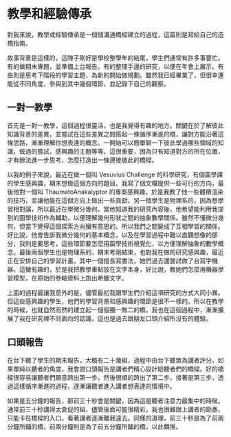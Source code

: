# 教學和經驗傳承

對我來說，教學或經驗傳承是一個個溝通橋樑建立的過程，這篇則是寫給自己的造橋指南。

故事背景是這樣的，這陣子剛好是學校整學年的結尾，學生們通常有許多事要忙。有的做期末專題，並準備上台報告。有的整理手邊的研究，以便在年會上展示。有些則是思考下階段的學習主題，為新的開始做規劃。雖然我已經畢業了，但很幸運能從不同角度，參與到其中幾個環節，並記錄下自己的觀察。

## 一對一教學

首先是一對一教學，這個過程很靈活，也是我覺得有趣的地方。關鍵在於了解彼此知識背景的差異，並嘗試在這些差異之間搭起一條循序漸進的橋，讓對方能沿著這條思路，漸漸理解你想表達的概念。一開始可以簡單聊一下彼此學過哪些領域的知識，做過的嘗試，感興趣的主題等等。這很重要，因為只有知道對方的所在位置，才有辦法進一步思考，怎麼打造出一條連接彼此的橋樑。

以我的例子來說，最近在做一個叫 Vesuvius Challenge 的科學研究，有個圖學課的學生感興趣，期末想做這個方向的題目。我寫了個文檔提供一些可行的方向，最後他對一個叫 ThaumatoAnakalyptor 的專案感興趣，於是我教了他一些體積渲染的技巧，並讓他能在這個方向上做出一些貢獻。另一個學生是物理系的，因為想學習相對論，所以最近在學微分幾何。當他知道我的研究內容後，他希望能利用我提到的圖學技術作為輔助，以便理解幾何形狀之間的抽象數學關係。雖然不懂微分幾何，但當下覺得這個探索方向蠻有意思的。所以我們之間變成了互相學習的關係。好比說，他會告訴我微分幾何的基本概念，以及在學習過程中難以直觀想像的部分，我則是要思考，這些環節要怎麼用圖學技術視覺化，以方便理解抽象的數學概念。最後兩個學生也是物理系的，期末考剛結束，也對我在做的研究感興趣，最近正在安排自己的學習計畫。其中一個擅長寫書法，她們過去還嘗試做了台寫字機器。這蠻有趣的，於是我把教學重點放在文字本身，好比說，教她們怎麼用機器學習模型，在原始的卷軸資料上跑出希臘文字。

上面的過程最讓我意外的是，儘管最初我跟學生們介紹這項研究的方式大同小異。但這些感興趣的學生，他們的學習背景和感興趣的環節是很不一樣的。所以在教學的時候，也就自然而然的建立起一個個獨一無二的橋，我也在這個過程中，漸漸擴展了我在研究裡不同面向的認識，這也是過去跟朋友口頭介紹所沒有的體驗。

## 口頭報告

在台下聽了學生的期末報告，大概有二十幾組，過程中由台下聽眾為講者評分。如果單純以聽者的角度，我會說口頭報告是講者們精心設計給聽者們的橋樑。好的橋樑很容易讓聽者們願意跨出第一步，然後很順的跨出了第二步，接著是第三步，透過這樣循序漸進的過程，逐漸讓聽者進入講者想表達的情境中。

如果是五分鐘的報告，那前三十秒會是關鍵，因為這是聽者注意力最集中的時候。通常前三十秒講得太倉促的組，儘管後面可能很精彩，我也很難跟上講者的節奏，只能卡在橋樑的入口，看著講者逐漸離我遠去。同樣的道理，前三十秒是為了前兩分鐘所鋪的橋，前兩分鐘則是為了前五分鐘所鋪的橋，以此類推。





